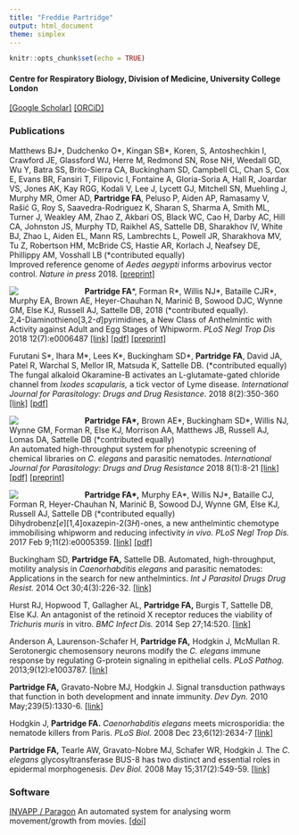 ```yaml
---
title: "Freddie Partridge"
output: html_document
theme: simplex
---
```


```r
knitr::opts_chunk$set(echo = TRUE)
```
#### Centre for Respiratory Biology, Division of Medicine, University College London
[[Google Scholar]](https://scholar.google.co.uk/citations?user=u_hixhoAAAAJ)
[[ORCiD]](https://orcid.org/0000-0001-6236-4297)

### Publications

Matthews BJ\*, Dudchenko O\*, Kingan SB\*, Koren,  S, Antoshechkin I, Crawford JE, Glassford WJ, Herre M, Redmond SN, Rose NH, Weedall GD, Wu Y, Batra SS, Brito-Sierra CA, Buckingham SD, Campbell CL, Chan S, Cox E, Evans BR, Fansiri T, Filipovic I, Fontaine A, Gloria-Soria A, Hall R, Joardar VS, Jones AK, Kay RGG, Kodali V, Lee J, Lycett GJ, Mitchell SN, Muehling J, Murphy MR, Omer AD, **Partridge FA**, Peluso P, Aiden AP, Ramasamy V, Rašić G, Roy S, Saavedra-Rodriguez K, Sharan S, Sharma A, Smith ML, Turner J, Weakley AM, Zhao Z, Akbari OS, Black WC, Cao H, Darby AC, Hill CA, Johnston JS, Murphy TD, Raikhel AS, Sattelle DB, Sharakhov IV, White BJ, Zhao L, Aiden EL, Mann RS, Lambrechts L, Powell JR, Sharakhova MV, Tu Z, Robertson HM, McBride CS, Hastie AR, Korlach J, Neafsey DE, Phillippy AM, Vosshall LB (\*contributed equally)  
Improved reference genome of _Aedes aegypti_ informs arbovirus vector control. _Nature in press_ 2018. [[preprint]](https://doi.org/10.1101/240747)

<div class="well clearfix">
<div style="width:120px; float:left; padding-right:15px">![](images/datp_s.png)</div>
**Partridge FA**\*, Forman R\*, Willis NJ\*, Bataille CJR\*, Murphy EA, Brown AE, Heyer-Chauhan N, Marinič B, Sowood DJC, Wynne GM, Else KJ, Russell AJ, Sattelle DB, 2018 (\*contributed equally).  
2,4-Diaminothieno[3,2-_d_]pyrimidines, a New Class of Anthelmintic with Activity against Adult and Egg Stages of Whipworm.  _PLoS Negl Trop Dis_ 2018 12(7):e0006487  [[link]](http://journals.plos.org/plosntds/article?id=10.1371/journal.pntd.0006487)
[[pdf]](pdfs/partridge2018plosntds.pdf)
[[preprint]](https://doi.org/10.1101/254037)
</div>

Furutani S\*, Ihara M\*, Lees K\*, Buckingham SD\*, **Partridge FA**, David JA, Patel R, Warchal S, Mellor IR, Matsuda K, Sattelle DB. (\*contributed equally)  
The fungal alkaloid Okaramine-B activates an L-glutamate-gated chloride channel from _Ixodes scapularis,_ a tick vector of Lyme disease. _International Journal for Parasitology: Drugs and Drug Resistance_. 2018 8(2):350-360 [[link]](https://doi.org/10.1016/j.ijpddr.2018.06.001) [[pdf]](pdfs/furutani2018ijpddr.pdf)

<div class="well clearfix">
<div style="width:120px; float:left; padding-right:15px">![](images/invapp-paragon_s.png)</div>
**Partridge FA\*,** Brown AE\*, Buckingham SD\*, Willis NJ, Wynne GM, Forman R, Else KJ, Morrison AA, Matthews JB, Russell AJ, Lomas DA, Sattelle DB (\*contributed equally)  
An automated high-throughput system for phenotypic screening of chemical libraries on _C. elegans_ and parasitic nematodes. _International Journal for Parasitology: Drugs and Drug Resistance_ 2018 8(1):8-21 [[link]](https://doi.org/10.1016/j.ijpddr.2017.11.004) [[pdf]](pdfs/partridge2018ijpddr.pdf)
[[preprint]](https://doi.org/10.1101/187427)
</div>
<div class="well clearfix">
<div style="width:120px; float:left; padding-right:15px">![](images/trichuris_s.jpg)</div>
**Partridge FA\*,** Murphy EA\*, Willis NJ\*, Bataille CJ, Forman R, Heyer-Chauhan N,
Marinič B, Sowood DJ, Wynne GM, Else KJ, Russell AJ, Sattelle DB (\*contributed equally)  
Dihydrobenz[_e_][1,4]oxazepin-2(3*H*)-ones, a new anthelmintic chemotype immobilising
whipworm and reducing infectivity _in vivo._
_PLoS Negl Trop Dis._ 2017 Feb
9;11(2):e0005359.
[[link]](http://dx.doi.org/10.1371/journal.pntd.0005359)
[[pdf]](pdfs/partridge2017plosntds.pdf)
</div>

Buckingham SD, **Partridge FA,** Sattelle DB. Automated, high-throughput, motility
analysis in _Caenorhabditis elegans_ and parasitic nematodes: Applications in the
search for new anthelmintics. _Int J Parasitol Drugs Drug Resist._ 2014 Oct
30;4(3):226-32.
[[link]](http://dx.doi.org/10.1016/j.ijpddr.2014.10.004)

Hurst RJ, Hopwood T, Gallagher AL, **Partridge FA,** Burgis T, Sattelle DB, Else
KJ. An antagonist of the retinoid X receptor reduces the viability of _Trichuris
muris_ in vitro. _BMC Infect Dis._ 2014 Sep 27;14:520.
[[link]](http://dx.doi.org/10.1186/1471-2334-14-520)

Anderson A, Laurenson-Schafer H, **Partridge FA,** Hodgkin J, McMullan R.
Serotonergic chemosensory neurons modify the _C. elegans_ immune response by
regulating G-protein signaling in epithelial cells. _PLoS Pathog._
2013;9(12):e1003787.
[[link]](http://dx.doi.org/10.1371/journal.ppat.1003787)

**Partridge FA,** Gravato-Nobre MJ, Hodgkin J. Signal transduction pathways that
function in both development and innate immunity. _Dev Dyn._ 2010
May;239(5):1330-6.
[[link]](http://dx.doi.org/10.1002/dvdy.22232)

Hodgkin J, **Partridge FA.** _Caenorhabditis elegans_ meets microsporidia: the
nematode killers from Paris. _PLoS Biol._ 2008 Dec 23;6(12):2634-7
[[link]](http://dx.doi.org/10.1371/journal.pbio.1000005)

**Partridge FA,** Tearle AW, Gravato-Nobre MJ, Schafer WR, Hodgkin J. The _C.
elegans_ glycosyltransferase BUS-8 has two distinct and essential roles in
epidermal morphogenesis. _Dev Biol._ 2008 May 15;317(2):549-59.
[[link]](http://dx.doi.org/10.1016/j.ydbio.2008.02.060)

### Software
[INVAPP / Paragon](https://github.com/fpartridge/invapp-paragon) 
An automated system for analysing worm movement/growth from movies. [[doi]](http://doi.org/10.5281/zenodo.1064045)

